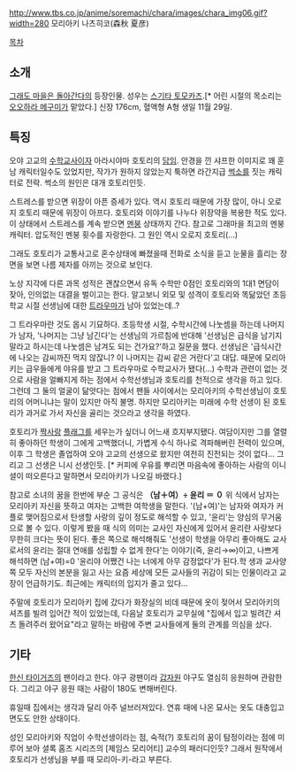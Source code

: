 http://www.tbs.co.jp/anime/soremachi/chara/images/chara_img06.gif?width=280 
모리아키 나츠히코(森秋 夏彦)

[[목차]]

== 소개 ==
[[그래도 마을은 돌아간다]]의 등장인물. 성우는 [[스기타 토모카즈]].[* 어린 시절의 목소리는 [[오오하라 메구미]]가 맡았다.]
신장 176cm, 혈액형 A형 생일 11월 29일.


== 특징 ==
오야 고교의 [[수학교사]]이자 아라시야마 호토리의 [[담임]]. 안경을 낀 샤프한 이미지로 꽤 훈남 캐릭터일수도 있었지만, 작가가 원하지 않았는지 툭하면 라간지급 [[썩소]]를 짓는 캐릭터로 전락. 썩소의 원인은 대개 호토리인듯.

스트레스를 받으면 위장이 아픈 증세가 있다. 역시 호토리 때문에 가장 많이, 아니 오로지 호토리 때문에 위장이 아프다. 호토리와 이야기를 나누다 위장약을 복용한 적도 있다. 이 상태에서 스트레스를 계속 받으면 [[멘붕]] 상태까지 간다. 참고로 그래마을 최고의 멘붕 캐릭터. 압도적인 멘붕 횟수를 자랑한다. 그 원인 역시 오로지 호토리(...)

그래도 호토리가 교통사고로 혼수상태에 빠졌을때 전화로 소식을 듣고 눈물을 흘리는 장면을 보면 나름 제자를 아끼는 것으로 보인다.

노상 지각에 다른 과목 성적은 괜찮으면서 유독 수학만 0점인 호토리와의 1대1 면담이 잦아, 인의없는 대결을 벌이고는 한다. 알고보니 외모 및 성격이 호토리와 똑닮았던 초등학교 시절 선생님에 대한 [[트라우마]]가 남아 있었는데..?

그 트라우마란 것도 몹시 기묘하다. 초등학생 시절, 수학시간에 나눗셈을 하는데 나머지가 남자, '나머지는 그냥 남긴다'는 선생님의 가르침에 반대해 '선생님은 급식을 남기지 말라고 하시는데 나눗셈은 남겨도 되는 건가요?'하고 질문을 했다. 선생님은 '급식시간에 나오는 감씨까진 먹지 않잖니? 이 나머지는 감씨 같은 거란다'고 대답. 때문에 모리아키는 급우들에게 야유를 받고 그 트라우마로 수학교사가 됐다(...) 수학과 관련이 없는 것으로 사람을 얼빠지게 하는 점에서 수학선생님과 호토리를 천적으로 생각을 하고 있다. 그런데 그 둘의 얼굴이 닮앗다는 점에서 팬들 사이에서는 모리아키의 수학선생님이 호토리의 어머니냐는 말이 있지만 아직 불명. 하지만 모리아키는 미래에 수학 선생이 된 호토리가 과거로 가서 자신을 골리는 것으라고 생각을 하였다.

호토리가 [[짝사랑]] [[플래그]]를 세우는가 싶더니 어느새 흐지부지됐다. 여담이지만 그를 열렬히 좋아하던 학생이 그에게 고백했더니, 가볍게 수식 하나로 격파해버린 전력이 있으며, 이후 그 학생은 졸업하여 오야 고교의 선생으로 왔지만 여전히 진전되는 것이 없다… 그리고 그 선생은 니시 선생인듯. [* 커피에 우유를 뿌리면 마음속에 좋아하는 사람의 이니셜이 떠오른다고 말하면서 모리아키가 나오길 바랬다.]

참고로 소녀의 꿈을 한번에 부순 그 공식은 '''（남＋여）÷ 윤리 ＝ ０'''
위 식에서 남자는 모리아키 자신을 뜻하고 여자는 고백한 여학생을 말한다. '(남+여)'는 남자와 여자가 커플로 맺어짐으로서 탄생할 사랑의 깊이 정도로 해석할 수 있고, '윤리'는 양심의 무거움으로 볼 수 있다. 이렇게 봤을 때 식의 의미는 교사인 자신에게 있어서 윤리란 사랑보다 무한히 크다는 뜻이 된다. 좋은 쪽으로 해석해줘도 '선생이 학생을 아무리 좋아해도 교사로서의 윤리는 절대 연애를 성립할 수 없게 한다'는 이야기(즉, 윤리→∞)이고, 나쁘게 해석하면 (남+여)=0 '윤리야 어쨌건 나는 너에게 아무 감정없다'가 된다.학 생과 교사양쪽 모두 자신의 본분을 잃고 사는 요즘 세상에 모든 교사들의 귀감이 되는 인물이라고 교장이 언급하기도. 최근에는 캐릭터의 입지가 줄고 있다...

주말에 호토리가 모리아키 집에 갔다가 화장실의 비데 때문에 옷이 젖어서 모리아키의 셔츠를 빌려 입어간 적이 있었는데, 다음날 호토리가 교무실에 "집에서 입고 빌려간 셔츠 돌려주러 왔어요"라고 말하는 바람에 주변 교사들에게 둘의 관계를 의심을 샀다.

== 기타 ==
[[한신 타이거즈]]의 팬이라고 한다. 야구 광팬이라 [[갑자원]] 야구도 열심히 응원하며 관람한다. 그리고 야구 응원 때는 사람이 180도 변해버린다.

휴일때 집에서는 생각과 달리 아주 널브러져있다. 연휴 때에 나온 묘사는 옷도 대충입고 면도도 안한 상태이다.

성인 모리아키와 직업이 수학선생이라는 점, 숙적(?) 호토리의 꿈이 탐정이라는 점에 미루어 보아 셜록 홈즈 시리즈의 [제임스 모리어티] 교수의 패러디인듯? 그래서 원작에서 호토리가 선생님을 부를 때 모리아-키-라고 부른다.
